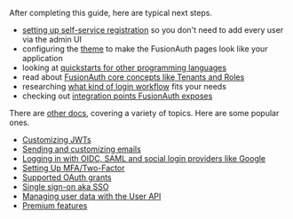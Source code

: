 After completing this guide, here are typical next steps.

* [setting up self-service registration](/docs/lifecycle/register-users/basic-registration-forms) so you don't need to add every user via the admin UI
* configuring the [theme](/docs/customize/look-and-feel/) to make the FusionAuth pages look like your application
* looking at [quickstarts for other programming languages](/docs/quickstarts/)
* read about [FusionAuth core concepts like Tenants and Roles](/docs/get-started/core-concepts/)
* researching [what kind of login workflow](/learn/expert-advice/authentication/login-authentication-workflows) fits your needs
* checking out [integration points FusionAuth exposes](/docs/get-started/core-concepts/integration-points)

There are [other docs](/docs/), covering a variety of topics. Here are some popular ones.

* [Customizing JWTs](/docs/extend/code/lambdas/jwt-populate)
* [Sending and customizing emails](/docs/customize/email-and-messages/)
* [Logging in with OIDC, SAML and social login providers like Google](/docs/lifecycle/authenticate-users/identity-providers/)
* [Setting Up MFA/Two-Factor](/docs/lifecycle/authenticate-users/multi-factor-authentication)
* [Supported OAuth grants](/docs/lifecycle/authenticate-users/oauth/)
* [Single sign-on aka SSO](/docs/lifecycle/authenticate-users/single-sign-on)
* [Managing user data with the User API](/docs/apis/users)
* [Premium features](/docs/get-started/core-concepts/premium-features)


